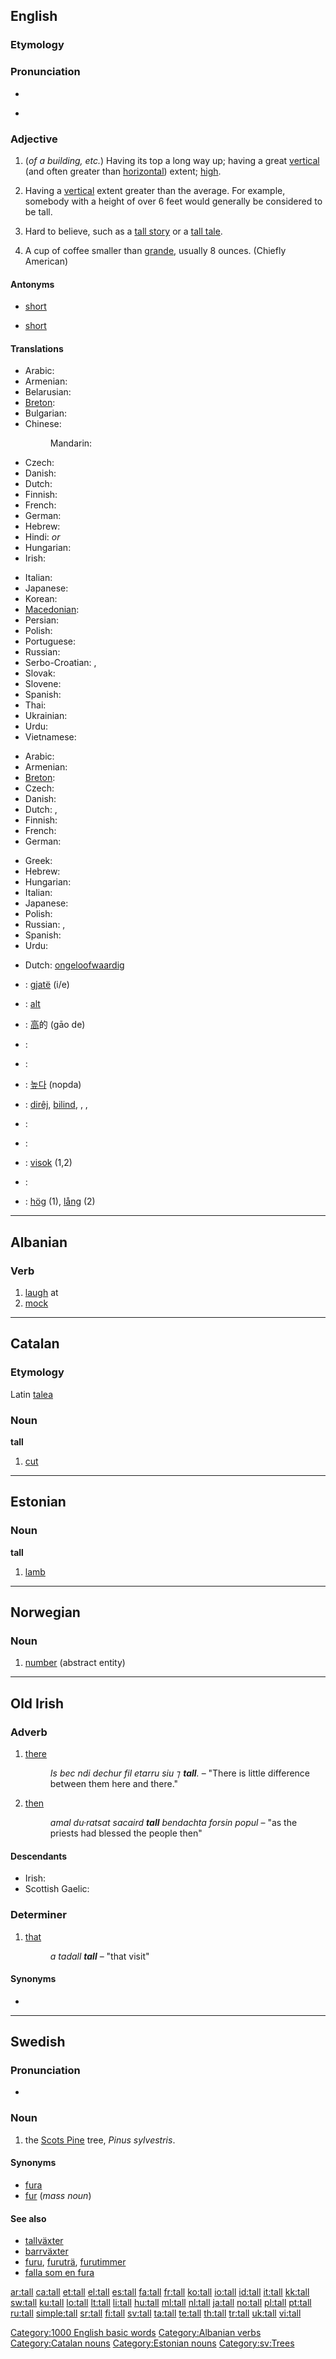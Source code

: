 {{also|tal|Tal}}
==English==

===Etymology===
{{etystub}}

===Pronunciation===
* {{audio|en-us-tall.ogg|Audio (US)}}
* {{audio|En-uk-tall.ogg|Audio (UK)}}
*: {{rhymes|ɔːl}}

===Adjective===
{{en-adj|er}}

# (''of a building, etc.'') Having its top a long way up; having a great [[vertical]] (and often greater than [[horizontal]]) extent; [[high]].
# {{context|of a person}} Having a [[vertical]] extent greater than the average. For example, somebody with a height of over 6 feet would generally be considered to be tall.
# {{context|of a story}} Hard to believe, such as a [[tall story]] or a [[tall tale]].
# {{context|of a cup of coffee}} A cup of coffee smaller than [[grande]], usually 8 ounces. (Chiefly American)

====Antonyms====
* {{sense|of a building}} [[short]]
* {{sense|of a person}} [[short]]

====Translations====
{{trans-top|of a building}}
* Arabic: {{t+|ar|طويل|tr=Tawiil}}
* Armenian: {{t+|hy|բարձր|tr=barjr}}
* Belarusian: {{t|be|высокі|tr=vysóki|xs=Belarusian}}
* [[Breton]]: {{t+|br|uhel|xs=Breton}}
* Bulgarian: {{t+|bg|висок|tr=visók}}
* Chinese:
*: Mandarin: {{t-|cmn|高|tr=gāo|sc=Hani}}
* Czech: {{t+|cs|vysoký}}
* Danish: {{t-|da|høj}}
* Dutch: {{t+|nl|hoog}}
* Finnish: {{t+|fi|korkea}}
* French: {{t+|fr|haut}}
* German: {{t+|de|hoch}}
* Hebrew: {{t|he|גבוה|tr=gavóah}}
* Hindi: {{t+|hi|लंबा|tr=lambā|xs=Hindi}} ''or'' {{t-|hi|लम्बा|tr=lambā|xs=Hindi}}
* Hungarian: {{t+|hu|magas}}
* Irish: {{t-|ga|ard|xs=Irish}}
{{trans-mid}}
* Italian: {{t+|it|alto}}
* Japanese: {{t+|ja|高い|tr=takai}}
* Korean: {{t+|ko|높다|tr=nopda|sc=Hang}}
* [[Macedonian]]: {{t-|mk|висок|tr=visók}}
* Persian: {{t+|fa|بلند|tr=boland|xs=Persian}}
* Polish: {{t+|pl|wysoki}}
* Portuguese: {{t+|pt|alto}}
* Russian: {{t+|ru|высокий|tr=vysókij}}
* Serbo-Croatian: {{tø|sh|висок|alt=вѝсок|sc=Cyrl|xs=Serbo-Croatian}},  {{tø|sh|visok|alt=vìsok|xs=Serbo-Croatian}}
* Slovak: {{t-|sk|vysoký}}
* Slovene: {{t+|sl|visok}}
* Spanish: {{t+|es|alto}}
* Thai: {{t-|th|สูง|tr=sŏong}}
* Ukrainian: {{t+|uk|високий|tr=vysókyj|xs=Ukrainian}}
* Urdu: {{t|ur|لمبا|tr=lambā|xs=Urdu}}
* Vietnamese: {{t+|vi|cao|xs=Vietnamese}}
{{trans-bottom}}

{{trans-top|of a person}}
* Arabic: {{Arab|[[طويل]]}} {{unicode|(ʈawí:l)}}
* Armenian: {{t-|hy|բարձրահասակ|tr=barjrahasak}}
* [[Breton]]: {{t+|br|bras|xs=Breton}}
* Czech: {{t+|cs|vysoký}}
* Danish: {{t-|da|høj}}
* Dutch: {{t+|nl|lang}}, {{t+|nl|groot}}
* Finnish: {{t+|fi|pitkä}}
* French: {{t+|fr|grand}}
* German: {{t+|de|groß}}
{{trans-mid}}
* Greek: {{t|el|ψηλός|sc=Grek}}
* Hebrew: {{t|he|גבוה|tr=gavóah}}
* Hungarian: {{t+|hu|magas}}
* Italian: {{t+|it|alto}}
* Japanese: {{t+|ja|高い|tr=takai}}
* Polish: {{t+|pl|wysoki}}
* Russian: {{t+|ru|высокий|tr=vysókij}}, {{t|ru|рослый|tr=róslyj}}
* Spanish: {{t+|es|alto}}
* Urdu: {{t|ur|اونچا|xs=Urdu}}
{{trans-bottom}}

{{trans-top|of a story}}
* Dutch: [[ongeloofwaardig]]
{{trans-mid}}
{{trans-bottom}}

{{trans-top|of a cup of coffee}}
{{trans-mid}}
{{trans-bottom}}

{{checktrans-top}}
* {{ttbc|Albanian}}: [[gjatë]] (i/e)
* {{ttbc|Catalan}}: [[alt]]
* {{ttbc|Chinese}}: [[高]]的 (gāo de)
* {{ttbc|Esperanto}}: {{t-|eo|alta|xs=Esperanto}}
{{trans-mid}}
* {{ttbc|Indonesian}}: {{t+|id|tinggi|xs=Indonesian}}
* {{ttbc|Korean}}: [[높다]] (nopda)
* {{ttbc|Kurdish}}: [[dirêj]], [[bilind]], {{ku-Arab|[[درێژ]]}}, {{ku-Arab|[[باڵا به‌رز]]}}, {{ku-Arab|[[باڵا هه‌ڵچوو]]}}
* {{ttbc|Malay}}: {{t+|ms|tinggi|xs=Malay}}
* {{ttbc|Polish}}: {{t+|pl|wysoki}}
* {{ttbc|Slovene}}: [[visok]] (1,2)
* {{ttbc|Swahili}}: {{t|sw|urefu|xs=Swahili}}
* {{ttbc|Swedish}}: [[hög]] (1), [[lång]] (2)
{{trans-bottom}}

[[Category:1000 English basic words]]

----

==Albanian==

===Verb===
{{infl|sq|verb}}

# [[laugh]] at
# [[mock]]

[[Category:Albanian verbs]]

----

==Catalan==

===Etymology===
Latin [[talea]]

===Noun===
'''tall'''

# [[cut]]

[[Category:Catalan nouns]]

----

==Estonian==

===Noun===
'''tall'''

# [[lamb]]

[[Category:Estonian nouns]]

----

==Norwegian==

===Noun===
{{infl|no|noun}}

# [[number]] (abstract entity)

{{tbot entry|Norwegian|number|2008|April|no}}

----

==Old Irish==

===Adverb===
{{infl|sga|adverb}}

# [[there]]
#: ''Is bec ndi dechur fil etarru siu ⁊ '''tall'''.'' – "There is little difference between them here and there."
# [[then]]
#: ''amal du·ratsat sacaird '''tall''' bendachta forsin popul'' – "as the priests had blessed the people then"

====Descendants====
* Irish: {{l|ga|thall}}
* Scottish Gaelic: {{l|gd|thall}}

===Determiner===
{{infl|sga|determiner}}

# [[that]] {{i|used after the noun, which is preceded by the [[definite article]]}}
#: ''a tadall '''tall''''' – "that visit"

====Synonyms====
* {{l|sga|sin}}

----

==Swedish==

===Pronunciation===
* {{audio|Sv-en tall.ogg|audio}}

===Noun===
{{infl|sv|noun|plural|tallar}}

# the [[Scots Pine]] tree, ''Pinus sylvestris''.

====Synonyms====
* [[fura]]
* [[fur]] (''mass noun'')

====See also====
* [[tallväxter]]
* [[barrväxter]]
* [[furu]], [[furuträ]], [[furutimmer]]
* [[falla som en fura]]

[[Category:sv:Trees]]

[[ar:tall]]
[[ca:tall]]
[[et:tall]]
[[el:tall]]
[[es:tall]]
[[fa:tall]]
[[fr:tall]]
[[ko:tall]]
[[io:tall]]
[[id:tall]]
[[it:tall]]
[[kk:tall]]
[[sw:tall]]
[[ku:tall]]
[[lo:tall]]
[[lt:tall]]
[[li:tall]]
[[hu:tall]]
[[ml:tall]]
[[nl:tall]]
[[ja:tall]]
[[no:tall]]
[[pl:tall]]
[[pt:tall]]
[[ru:tall]]
[[simple:tall]]
[[sr:tall]]
[[fi:tall]]
[[sv:tall]]
[[ta:tall]]
[[te:tall]]
[[th:tall]]
[[tr:tall]]
[[uk:tall]]
[[vi:tall]]